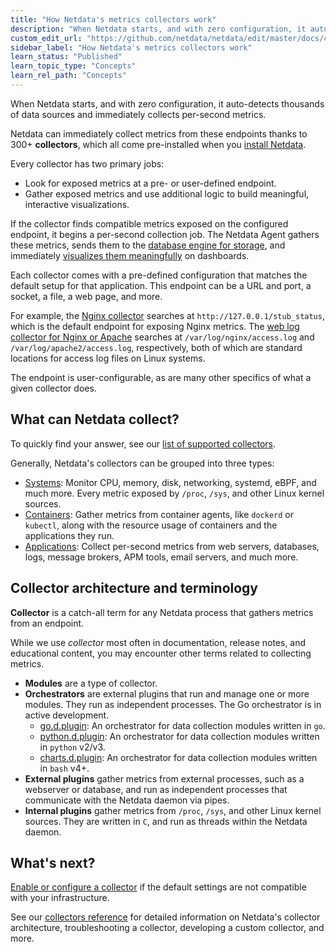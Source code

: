 ```yaml
---
title: "How Netdata's metrics collectors work"
description: "When Netdata starts, and with zero configuration, it auto-detects thousands of data sources and immediately collects per-second metrics."
custom_edit_url: "https://github.com/netdata/netdata/edit/master/docs/collect/how-collectors-work.md"
sidebar_label: "How Netdata's metrics collectors work"
learn_status: "Published"
learn_topic_type: "Concepts"
learn_rel_path: "Concepts"
---
```



When Netdata starts, and with zero configuration, it auto-detects thousands of data sources and immediately collects
per-second metrics.

Netdata can immediately collect metrics from these endpoints thanks to 300+ **collectors**, which all come pre-installed
when you [install Netdata](https://github.com/netdata/netdata/blob/master/docs/get-started.mdx).

Every collector has two primary jobs:

-   Look for exposed metrics at a pre- or user-defined endpoint.
-   Gather exposed metrics and use additional logic to build meaningful, interactive visualizations.

If the collector finds compatible metrics exposed on the configured endpoint, it begins a per-second collection job. The
Netdata Agent gathers these metrics, sends them to the [database engine for
storage](https://github.com/netdata/netdata/blob/master/docs/store/change-metrics-storage.md), and immediately [visualizes them
meaningfully](https://github.com/netdata/netdata/blob/master/docs/visualize/interact-dashboards-charts.md) on dashboards.

Each collector comes with a pre-defined configuration that matches the default setup for that application. This endpoint
can be a URL and port, a socket, a file, a web page, and more.

For example, the [Nginx collector](/docs/nightly/references/collectors-references/webapps/nginx) searches
at `http://127.0.0.1/stub_status`, which is the default endpoint for exposing Nginx metrics. The [web log collector for
Nginx or Apache](https://github.com/netdata/go.d.plugin/blob/master/README.mdmodules/weblog) searches at
`/var/log/nginx/access.log` and `/var/log/apache2/access.log`, respectively, both of which are standard locations for
access log files on Linux systems.

The endpoint is user-configurable, as are many other specifics of what a given collector does.

## What can Netdata collect?

To quickly find your answer, see our [list of supported collectors](/docs/nightly/references/collectors/supported-collectors-list).

Generally, Netdata's collectors can be grouped into three types:

-   [Systems](/docs/nightly/concepts/system-metrics): Monitor CPU, memory, disk, networking, systemd, eBPF, and much more.
    Every metric exposed by `/proc`, `/sys`, and other Linux kernel sources.
-   [Containers](/docs/nightly/concepts/container-metrics): Gather metrics from container agents, like `dockerd` or `kubectl`,
    along with the resource usage of containers and the applications they run.
-   [Applications](/docs/nightly/concepts/application-metrics): Collect per-second metrics from web servers, databases, logs,
    message brokers, APM tools, email servers, and much more.

## Collector architecture and terminology

**Collector** is a catch-all term for any Netdata process that gathers metrics from an endpoint. 

While we use _collector_ most often in documentation, release notes, and educational content, you may encounter other
terms related to collecting metrics.

-   **Modules** are a type of collector.
-   **Orchestrators** are external plugins that run and manage one or more modules. They run as independent processes.
    The Go orchestrator is in active development.
    -   [go.d.plugin](/docs/nightly/developers/collectors/go.d.plugin): An orchestrator for data
        collection modules written in `go`.
    -   [python.d.plugin](/docs/nightly/developers/collectors/python.d.plugin): An orchestrator for data collection modules written in
        `python` v2/v3.
    -   [charts.d.plugin](/docs/nightly/developers/collectors/charts.d.plugin): An orchestrator for data collection modules written in
        `bash` v4+.
-   **External plugins** gather metrics from external processes, such as a webserver or database, and run as independent
    processes that communicate with the Netdata daemon via pipes.
-   **Internal plugins** gather metrics from `/proc`, `/sys`, and other Linux kernel sources. They are written in `C`,
    and run as threads within the Netdata daemon.

## What's next?

[Enable or configure a collector](/docs/nightly/setup/enable-or-configure-a-collector) if the default settings are not compatible with
your infrastructure.

See our [collectors reference](/docs/nightly/setup/collectors-configuration) for detailed information on Netdata's collector architecture,
troubleshooting a collector, developing a custom collector, and more.


